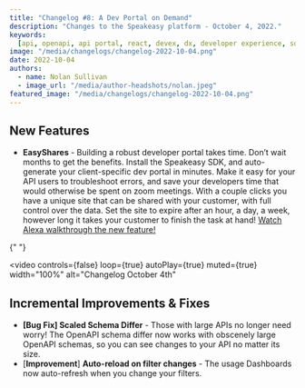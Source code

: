 ```yaml
---
title: "Changelog #8: A Dev Portal on Demand"
description: "Changes to the Speakeasy platform - October 4, 2022."
keywords:
  [api, openapi, api portal, react, devex, dx, developer experience, sdk]
image: "/media/changelogs/changelog-2022-10-04.png"
date: 2022-10-04
authors:
  - name: Nolan Sullivan
  - image_url: "/media/author-headshots/nolan.jpeg"
featured_image: "/media/changelogs/changelog-2022-10-04.png"
---
```


## New Features

- **EasyShares** - Building a robust developer portal takes time. Don’t wait months to get the benefits. Install the Speakeasy SDK, and auto-generate your client-specific dev portal in minutes. Make it easy for your API users to troubleshoot errors, and save your developers time that would otherwise be spent on zoom meetings. With a couple clicks you have a unique site that can be shared with your customer, with full control over the data. Set the site to expire after an hour, a day, a week, however long it takes your customer to finish the task at hand! [Watch Alexa walkthrough the new feature!](https://www.loom.com/share/17bd5adcd2ab44a6bb91a7d4e0d6abbb)


{" "}

<video
  controls={false}
  loop={true}
  autoPlay={true}
  muted={true}
  width="100%"
  alt="Changelog October 4th"
>
  <source src={portal_url_1} type="video/mp4" />
</video>

## Incremental Improvements & Fixes

- **\[Bug Fix\] Scaled Schema Differ** - Those with large APIs no longer need worry! The OpenAPI schema differ now works with obscenely large OpenAPI schemas, so you can see changes to your API no matter its size.
- \[**Improvement**\] **Auto-reload on filter changes** - The usage Dashboards now auto-refresh when you change your filters.
